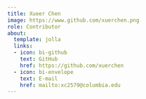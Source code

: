 ```yaml
---
title: Xueer Chen
image: https://www.github.com/xuerchen.png
role: Contributor
about:
  template: jolla
  links:
  - icon: bi-github
    text: GitHub
    href: https://github.com/xuerchen
  - icon: bi-envelope
    text: E-mail
    href: mailto:xc2579@columbia.edu
---
```


